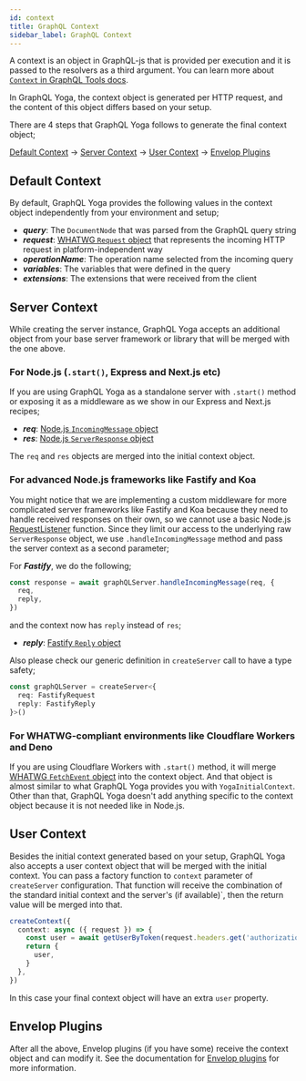 ```yaml
---
id: context
title: GraphQL Context
sidebar_label: GraphQL Context
---
```


A context is an object in GraphQL-js that is provided per execution and it is passed to the resolvers as a third argument. You can learn more about [`Context` in GraphQL Tools docs](https://www.graphql-tools.com/docs/connectors).

In GraphQL Yoga, the context object is generated per HTTP request, and the content of this object differs based on your setup.

There are 4 steps that GraphQL Yoga follows to generate the final context object;

[Default Context](#default-context) -> [Server Context](#server-context) -> [User Context](#user-context) -> [Envelop Plugins](#envelop-plugins)

## Default Context

By default, GraphQL Yoga provides the following values in the context object independently from your environment and setup;

- **_query_**: The `DocumentNode` that was parsed from the GraphQL query string
- **_request_**: [WHATWG `Request` object](https://developer.mozilla.org/en-US/docs/Web/API/Request) that represents the incoming HTTP request in platform-independent way
- **_operationName_**: The operation name selected from the incoming query
- **_variables_**: The variables that were defined in the query
- **_extensions_**: The extensions that were received from the client

## Server Context

While creating the server instance, GraphQL Yoga accepts an additional object from your base server framework or library that will be merged with the one above.

### For Node.js (`.start()`, Express and Next.js etc)

If you are using GraphQL Yoga as a standalone server with `.start()` method or exposing it as a middleware as we show in our Express and Next.js recipes;

- **_req_**: [Node.js `IncomingMessage` object](https://nodejs.org/api/http.html#http_class_http_incomingmessage)
- **_res_**: [Node.js `ServerResponse` object](https://nodejs.org/api/http.html#http_class_http_serverresponse)

The `req` and `res` objects are merged into the initial context object.

### For advanced Node.js frameworks like Fastify and Koa

You might notice that we are implementing a custom middleware for more complicated server frameworks like Fastify and Koa because they need to handle received responses on their own, so we cannot use a basic Node.js [RequestListener](https://nodejs.org/api/http.html#http_class_http_incomingmessage) function.
Since they limit our access to the underlying raw `ServerResponse` object, we use `.handleIncomingMessage` method and pass the server context as a second parameter;

For **_Fastify_**, we do the following;

```ts
const response = await graphQLServer.handleIncomingMessage(req, {
  req,
  reply,
})
```

and the context now has `reply` instead of `res`;

- **_reply_**: [Fastify `Reply` object](https://www.fastify.io/docs/latest/Reply/)

Also please check our generic definition in `createServer` call to have a type safety;

```ts
const graphQLServer = createServer<{
  req: FastifyRequest
  reply: FastifyReply
}>()
```

### For WHATWG-compliant environments like Cloudflare Workers and Deno

If you are using Cloudflare Workers with `.start()` method, it will merge [WHATWG `FetchEvent` object](https://developer.mozilla.org/en-US/docs/Web/API/FetchEvent) into the context object.
And that object is almost similar to what GraphQL Yoga provides you with `YogaInitialContext`. Other than that, GraphQL Yoga doesn't add anything specific to the context object because it is not needed like in Node.js.

## User Context

Besides the initial context generated based on your setup, GraphQL Yoga also accepts a user context object that will be merged with the initial context.
You can pass a factory function to `context` parameter of `createServer` configuration. That function will receive the combination of the standard initial context and the server's (if available)`, then the return value will be merged into that.

```ts
createContext({
  context: async ({ request }) => {
    const user = await getUserByToken(request.headers.get('authorization'))
    return {
      user,
    }
  },
})
```

In this case your final context object will have an extra `user` property.

## Envelop Plugins

After all the above, Envelop plugins (if you have some) receive the context object and can modify it.
See the documentation for [Envelop plugins](/envelop-plugins) for more information.
